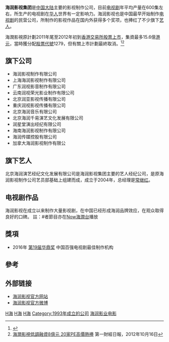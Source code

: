 {{Infobox_Company 
  | company_name   = 海润影视制作有限公司<br/>（海润影视集团总部）
  | company_name_en= Hai Run Movies & TV Production Co.,Ltd.
  | company_logo   = Hai_Run_Movies_&_TV_Production_Co.,Ltd.jpg
  | company_type   = [[经纪公司|经纪公司]]、影视公司
  | company_slogan = 
  | foundation     = 1993年
  | location       = {{CHN}}[[北京市|北京市]][[朝陽區_(北京市)|朝阳区]]安慧北-{里}-安园5号<br/>（海润传媒大厦）
  | zip_code       = 100101
  | telephone_no   = +86 10 6489-7799
  | key_people     = 创办人：[[刘燕铭|刘燕铭]]
  | sales          = 
  | profit         = 
  | asset          = 
  | market_value   = 
  | subsid         = [[海润影视|海润影视]]<br/>上海海润影视<br/>广东润视影音<br/>云南润视荣光影业<br/>北京润亚影视<br/>重庆润视影视<br/>北京海润音乐<br/>北京海润千易演艺文化<br/>润星堂演出经纪<br/>海南海润影视<br/>海润传媒<br/>加拿大海润影视
  | num_employees  = 
  | industry       = 电影与电视剧制作和发行、艺人管理
  | products       = 电视剧
  | revenue        = 
  | homepage       = http://www.hairunmedia.com/
}}

'''海润影视集团'''是[[中国大陆|中国大陆]]主要的影视制作公司，目前[[电视剧|电视剧]]年平均产量在600集左右，所生产的电视剧在[[华人|华人]]世界有一定影响力。海润影视也是中国最早开始制作[[电视剧|电视剧]]的民营公司，所制作的影视作品在国内外获得多个奖项，也捧红了不少旗下[[艺人|艺人]]。

海潤影視原計劃2011年尾至2012年初到[[香港交易所|香港交易所]][[股票上市|股票上市]]，集資最多15.6億[[港元|港元]]，當時獲分配[[股票代號|股票代號]]1279，但有關上市計劃最終取消。<ref>{{Cite web |url=http://www.etnet.com.hk/www/tc/news/special_news_detail.php?category=&newsid=ETN220127187 |title=【新股上市】消息指海潤影視（１２７９）下周招股為龍年第一新股 |accessdate=2013-06-08 |archive-date=2014-10-17 |archive-url=https://web.archive.org/web/20141017000314/http://www.etnet.com.hk/www/tc/news/special_news_detail.php?category=&newsid=ETN220127187 |dead-url=no }}</ref><ref>[http://company.stcn.com/content/2012-10/16/content_7130359.htm 海潤影視低調融資8億元 20家PE高價熱捧] {{Wayback|url=http://company.stcn.com/content/2012-10/16/content_7130359.htm |date=20141017140427 }} 第一財經日報，2012年10月16日</ref>

== 旗下公司 ==
*海润影视制作有限公司 
*上海海润影视制作有限公司
*广东润视影音制作有限公司
*云南润视荣光影业制作有限公司
*北京润亚影视传播有限公司
*重庆润视影视传播有限公司
*北京海润音乐有限公司
*北京海润千易演艺文化发展有限公司
*润星堂演出经纪有限公司
*海南海润影视制作有限公司
*海润传媒控股有限公司
*加拿大海润影视制作有限公

== 旗下艺人 ==
北京海润演艺经纪文化发展有限公司是海润影视集团主要的艺人经纪公司，是原海润影视制作公司艺员部基础上组建而成，成立于2004年，总经理是[[常继红|常继红]]。
{{columns-list|3|
*[[甘婷婷|甘婷婷]]
*[[高基才|高基才]]
*[[高云翔|高云翔]]
*[[郭昊伦|郭昊伦]]
*[[郭金|郭金]]
*[[侯京健|侯京健]]
*[[贾晓晨|贾晓晨]]
*[[井上朋子|井上朋子]]
*[[康宁_(演员)|康宁]]
*[[柯柏龙|柯柏龙]]
*[[李曼|李曼]]
*[[梁燕燕|梁燕燕]]
*[[刘美含|刘美含]]
*[[刘品言|刘品言]]
*[[孟瑞|孟瑞]]（已成立個人工作室）
*[[蒲冰墨|蒲冰墨]]
*[[盛鉴|盛鉴]]
*[[陶慧娜|陶慧娜]]
*[[陶洋|陶洋]]
*[[王珂|王珂]]
*[[王伟光_(演员)|王伟光]]
*[[魏晴|魏晴]]
*[[肖聪|肖聪]]
*[[徐可|徐可]]
*[[张承_(演员)|张承]]
*[[赵会南|赵会南]]
*[[赵子惠|赵子惠]]
*[[郑丹蕾|郑丹蕾]]
*[[邹俊百|邹俊百]]
*[[汪东城|汪东城]]
*[[鄭秀妍|Jessica]]（已離開）
*[[王珞丹|王珞丹]]
*[[高斯_(女演員)|高斯]]
*[[连奕名|连奕名]]
*[[刘言语|刘言语]]
*[[孙俪|孙俪]]（已成立個人工作室）
*[[孙熙|孙熙]]
*[[唐于鸿|唐于鸿]]
*[[王茜_(演员)|王茜]]
*[[王思雅|王思雅]]（已成立個人工作室）
*[[邓丽欣|邓丽欣]]

}}

== 电视剧作品 ==
海润影视在成立以来制作大量影视剧，在中国已经形成海润品牌效应，在观众取得良好的口碑。
註：#者節目亦在[[Now海潤台|Now海潤台]]播放
{{columns-list|2|
*1995年《[[警察本色|警察本色]]》
*1995年《[[捕蛇行动|捕蛇行动]]》
*1996年《[[粉墨奇冤|粉墨奇冤]]》
*1997年《[[大人物李德林|大人物李德林]]》
*1998年《[[二马_(电视剧)|二马]]》
*1999年《[[永不瞑目|永不瞑目]]》
*2000年《[[重案六组|重案六组]]》
*2000年《[[都市丽人行|都市丽人行]]》
*2000年《[[九九归一|九九归一]]》
*2000年《[[致命邂逅|致命邂逅]]》
*2000年《[[世纪人生|世纪人生]]》
*2001年《[[故事2000|故事2000]]》
*2001年《[[三少爷的剑|三少爷的剑]]》
*2001年《[[沉星档案|沉星档案]]》
*2001年《[[缉私要案组|缉私要案组]]》
*2001年《[[你的生命如此多情|你的生命如此多情]]》
*2002年《[[追踪|追踪]]》
*2002年《[[金剑雕翎_(2003年电视剧)|金剑雕翎]]》
*2002年《[[拿什么拯救你我的爱人|拿什么拯救你我的爱人]]》
*2002年《[[故事2001|故事2001]]》
*2002年《[[生死锐变|生死锐变]]》
*2002年《[[不说爱你|不说爱你]]》
*2002年《[[手心手背|手心手背]]》
*2002年《[[杀青_(电视剧)|杀青]]》
*2002年《[[曼谷雨季|曼谷雨季]]》
*2003年《[[玉观音_(2003年电视剧)|玉观音]]》
*2003年《[[重案六组|重案六组2]]》
*2003年《[[一米阳光|一米阳光]]》
*2003年《[[一双绣花鞋|一双绣花鞋]]》
*2003年《[[烈火金钢|烈火金钢]]》
*2003年《[[新刀马旦|新刀马旦]]》
*2003年《[[非常保险档案|非常保险档案]]》
*2003年《[[流星蝴蝶剑|流星蝴蝶剑]]》
*2003年《[[一江春水_(电视剧)|一江春水]]》
*2004年《[[中国刑警之九月风暴|中国刑警之九月风暴]]》
*2004年《[[血色浪漫_(电视剧)|血色浪漫]]》
*2004年《[[夏天的味道|夏天的味道]]》
*2004年《[[守候阳光|守候阳光]]》
*2004年《[[平淡生活|平淡生活]]》
*2004年《[[世纪末的晚钟|世纪末的晚钟]]》
*2004年《[[小兵张嘎|小兵张嘎]]》
*2005年《午夜阳光》
*2005年《[[亮剑_(2006年电视剧)|亮剑]]》
*2005年《[[天和局|天和局]]》
*2005年《[[最高任务|最高任务]]》
*2005年《[[野火春风斗古城|野火春风斗古城]]》
*2005年《[[风雨西关|风雨西关]]》
*2006年《[[大刀_(电视剧)|大刀]]》
*2006年《[[美味關係_(台灣電視劇)|美味关系]]》
*2006年《[[可可·西里|可可·西里]]》
*2006年《[[母亲是条河|母亲是条河]]》
*2006年《诺尔曼·白求恩》
*2006年《小城故事》
*2006年《[[红色记忆|红色记忆]]》
*2006年《一定要幸福》
*2006年《[[俏女冲冲冲|俏女冲冲冲]]》
*2006年《[[亮剑_(2006年电视剧)|亮剑]]》
*2007年《[[红梅花开|红梅花开]]》
*2007年《[[侦探成旭|侦探成旭]]1龙城岁月》
*2007年《[[羊城暗哨|羊城暗哨]]》
*2007年《[[夜奔_(电视剧)|夜奔]]》
*2007年《[[狼毒花_(消歧義)|狼毒花]]》
*2007年《[[记忆之城|记忆之城]]》
*2007年《[[一世情缘|一世情缘]]》
*2007年《[[青春之歌|青春之歌]]》
*2007年《[[爱的礼物|爱的礼物]]》
*2008年《[[大地_(电视剧)|大地]]》
*2008年《兄弟》（江湖兄弟）
*2008年《[[侦探成旭|侦探成旭]]2千年迷局》
*2008年《[[排球女将|排球女将]]》
*2008年《[[非常24小时|非常24小时]]3》
*2008年《[[黑三角_(电视剧)|黑三角]]》
*2008年《[[震撼世界的七日|震撼世界的七日]]》
*2008年《[[一代神相賴布衣|一代神相賴布衣]]》
*2008年《[[十三省|十三省]]》
*2009年《[[翡翠凤凰|翡翠凤凰]]》
*2009年《[[沧海|沧海]]》
*2009年《战士》
*2009年《[[杀虎口|杀虎口]]》
*2009年《[[重案六组3|重案六组3]]》
*2010年《[[潮起两江|潮起两江]]》
*2010年《[[无情道|无情道]]》
*2010年《[[江湖绝恋|江湖绝恋]]》
*2010年《[[平原枪声|平原枪声]]》
*2010年《[[孽缘|孽缘]]》
*2010年《晚婚》  
*2010年《[[民国往事|民国往事]]》
*2010年《[[天阵|天阵]]》
*2010年《锣鼓巷》
*2010年《[[烈火红岩|烈火红岩]]》
*2011年《[[扇娘|扇娘]]》
*2011年《火烧云》（淘金年代）
*2011年《橄榄树》
*2011年《重案六组4》
*2011年《[[断喉弩|断喉弩]]》
*2011年《[[江湖奇案|江湖奇案]]》
*2011年《[[尖刀战士|尖刀战士]]》
*2011年《[[水上游击队|水上游击队]]》
*2011年《[[风雨桃花镇|风雨桃花镇]]》
*2011年《[[铁血使命|铁血使命]]》（女子炸弹部队）
*2011年《[[护国军魂传奇|护国军魂传奇]]》
*2011年《[[剑侠情缘之藏剑山庄|剑侠情缘之藏剑山庄]]》
*2011年《和婆婆一起出嫁》
*2012年《[[戎装女人|戎装女人]]》
*2012年《[[卜案|卜案]]》
*2012年《断箭》
*2012年《[[狼烟_(2012年电视剧)|狼烟]]》
*2012年《[[战雷神|战雷神]]》
*2012年《[[雪狼谷|雪狼谷]]》
*2012年《[[向着炮火前进_(电视剧)|向着炮火前进]]》
*2012年《[[流泪的新娘|流泪的新娘]]》
*2012年《[[诡案组|诡案组]]》
*2013年《[[木府风云|木府风云]]》
*2013年《[[下辈子还嫁给你|下辈子还嫁给你]]》
*2013年《[[武工队传奇|武工队传奇]]》
*2013年《[[向着胜利前进|向着胜利前进]]》
*2013年《[[兵临村下|兵临村下]]》
*2013年《爱的相对论》
*2013年《[[英雄使命|英雄使命]]》（女子炸弹部队2）
*2013年《[[狙击部队|狙击部队]]》（女子炸弹部队3）
*2013年《穿越火线》
*2013年《冲天炮》
*2013年《狼烟》 
*2013年《[[艾乐乐的罗曼蒂克|艾乐乐的罗曼蒂克]]》
*2013年《[[劝和小组|劝和小组]]》
*2013年《二叔》
*2013年《[[恋歌2012|恋歌2012]]》
*2013年《[[英雄联盟_(电视剧)|英雄联盟]]》
*2014年《侠探高飞》
*2014年《[[我要当八路|我要当八路]]》
*2014年《[[舞乐传奇|舞乐传奇]]》
*2014年《[[如果我爱你|如果我爱你]]》
*2014年《[[假如幸福来临|假如幸福来临]]》
*2014年《[[犀利仁师|犀利仁师]]》
*2014年《[[百里夜刀|百里夜刀]]》
*2014年《追捕》
*2014年《[[东江英雄刘黑仔|东江英雄刘黑仔]]》
*2014年《怒放》
*2014年《[[惊雷行动|惊雷行动]]》（我是特种兵之惊雷行动）
*2014年《[[跟我回家|跟我回家]]》
*2015年《[[大刀记|大刀记]]》
*2015年《[[向着幸福前进|向着幸福前进]]》
*2015年《[[超级大英雄|超级大英雄]]》
*2015年《[[背着奶奶进城|背着奶奶进城]]》
*2015年《[[南侨机工英雄传|南侨机工英雄传]]》
*2015年《[[地雷战|地雷战]]》
*2015年《[[大猫儿追爱记|大猫儿追爱记]]》（[[新丽传媒|新丽传媒]]合拍）
*2015年《[[“北上广”不相信眼泪|“北上广”不相信眼泪]]》
*2015年《[[我叫苗金花|我叫苗金花]]》
*2016年《[[穿越谜团|穿越谜团]]》
*2016年《[[终极使命|终极使命]]》
*2016年《[[致单身男女|致单身男女]]》
*2016年《[[我们的纯真年代|我们的纯真年代]]》
*2016年《[[一马换三羊|一马换三羊]]》
*2016年《[[吉祥天宝|吉祥天宝]]》
*2016年《回马枪》
*2016年《[[秘密的背后|秘密的背后]]》（[[北京小马奔腾影视文化发展|小马奔腾影视]]合拍）
*2016年《[[胭脂_(电视剧)|胭脂]]》（[[新丽传媒|新丽传媒]]合拍）
*2016年《[[雪地娘子军|雪地娘子军]]》
*2017年《[[遇见爱情的利先生|遇见爱情的利先生]]》
*2017年《[[极光之恋|极光之恋]]》
*待播中《[[爱情没有暂住证|爱情没有暂住证]]》
*待播中《[[舒克与桃花|舒克与桃花]]》
}}

==獎項==
*2016年 [[第19届华鼎奖|第19届华鼎奖]] 中国百强电视剧最佳制作机构

==參考==
{{reflist}}

== 外部链接 ==
*[http://www.hairunmedia.com/   海润影视官方网站] {{Wayback|url=http://www.hairunmedia.com/ |date=20081021002625 }}
*[http://weibo.com/hairunmedia  海润影视官方微博] {{Wayback|url=http://weibo.com/hairunmedia |date=20140324125536 }}
{{中国唱片及影视公司}}
[[Category:中国艺人经纪公司|H海]]
[[Category:北京市公司|H海]]
[[Category:中国影视公司|H海]]
[[Category:1993年成立的公司|Category:1993年成立的公司]]
[[Category:海润影业电影|]]